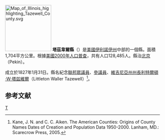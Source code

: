 {{noteTA
|T=zh-hans:塔兹韦尔县 (伊利诺伊州);zh-hk:塔茲韋爾縣 (伊利諾伊州);zh-tw:塔茲韋爾郡 (伊利諾州);
}}

[[File:Map_of_Illinois_highlighting_Tazewell_County.svg|150px]]
'''塔茲韋爾縣'''（{{lang-en|Tazewell County}}）是[[美國|美國]][[伊利諾伊州|伊利諾伊州]]中部的一個縣。面積1,704平方公里。根據[[美國2000年人口普查|美國2000年人口普查]]，共有人口128,485人。縣治[[北京_(伊利諾伊州)|北京]]（Pekin）。

成立於1827年1月31日。縣名紀念[[美國眾議院|聯邦眾議員]]、[[美國參議院|參議員]]、[[維吉尼亞州|維吉尼亞州]][[維吉尼亞州州長|州長]][[利特爾頓·W·塔兹維爾|利特爾頓·W·塔兹維爾]]（Littleton Waller Tazewell）<ref>Kane, J. N. and C. C. Aiken. The American Counties: Origins of County Names Dates of Creation and Population Data 1950-2000. Lanham, MD.: Scarecrow Press, 2005.</ref>。

==参考文献==
<div class="references-small">
<references />
</div>

{{伊利诺伊州}}
{{塔茲韋爾縣 (伊利諾伊州)}}

[[Category:伊利諾州行政區劃|T]]